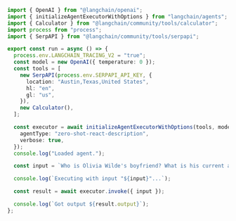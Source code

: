 ```typescript
import { OpenAI } from "@langchain/openai";
import { initializeAgentExecutorWithOptions } from "langchain/agents";
import { Calculator } from "@langchain/community/tools/calculator";
import process from "process";
import { SerpAPI } from "@langchain/community/tools/serpapi";

export const run = async () => {
  process.env.LANGCHAIN_TRACING_V2 = "true";
  const model = new OpenAI({ temperature: 0 });
  const tools = [
    new SerpAPI(process.env.SERPAPI_API_KEY, {
      location: "Austin,Texas,United States",
      hl: "en",
      gl: "us",
    }),
    new Calculator(),
  ];

  const executor = await initializeAgentExecutorWithOptions(tools, model, {
    agentType: "zero-shot-react-description",
    verbose: true,
  });
  console.log("Loaded agent.");

  const input = `Who is Olivia Wilde's boyfriend? What is his current age raised to the 0.23 power?`;

  console.log(`Executing with input "${input}"...`);

  const result = await executor.invoke({ input });

  console.log(`Got output ${result.output}`);
};
```